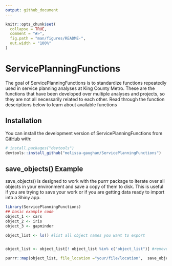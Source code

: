 ```yaml
---
output: github_document
---
```


<!-- README.md is generated from README.Rmd. Please edit that file -->

```r
knitr::opts_chunk$set(
  collapse = TRUE,
  comment = "#>",
  fig.path = "man/figures/README-",
  out.width = "100%"
)
```

# ServicePlanningFunctions

<!-- badges: start -->
<!-- badges: end -->

The goal of ServicePlanningFunctions is to standardize functions repeatedly used in service planning analyses at King County Metro. These are the functions that have been developed over multiple analyses and projects, so they are not all necessarily related to each other. Read through the function descriptions below to learn about available functions

## Installation

You can install the development version of ServicePlanningFunctions from [GitHub](https://github.com/) with:

``` r
# install.packages("devtools")
devtools::install_github("melissa-gaughan/ServicePlanningFunctions")
```

## save_objects() Example

save_objects() is designed to work with the purrr package to iterate over all objects in your environment and save a copy of them to disk. This is useful if you are trying to save your work or if you are getting data ready to import into a Shiny app. 

```r
library(ServicePlanningFunctions)
## basic example code
object_1 <- cars
object_2 <- iris
object_3 <- gapminder

object_list <- ls() #list all object names you want to export


object_list <- object_list[! object_list %in% c("object_list")] #remove the list of objects from the list of names of objects to export

purrr::map(object_list, file_location ="your/file/location",  save_objects) #choose where the files should write to disk


```

